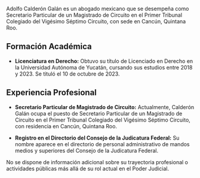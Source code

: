 Adolfo Calderón Galán es un abogado mexicano que se desempeña como Secretario Particular de un Magistrado de Circuito en el Primer Tribunal Colegiado del Vigésimo Séptimo Circuito, con sede en Cancún, Quintana Roo.

## Formación Académica

- **Licenciatura en Derecho:** Obtuvo su título de Licenciado en Derecho en la Universidad Autónoma de Yucatán, cursando sus estudios entre 2018 y 2023. Se tituló el 10 de octubre de 2023.

## Experiencia Profesional

- **Secretario Particular de Magistrado de Circuito:** Actualmente, Calderón Galán ocupa el puesto de Secretario Particular de un Magistrado de Circuito en el Primer Tribunal Colegiado del Vigésimo Séptimo Circuito, con residencia en Cancún, Quintana Roo.

- **Registro en el Directorio del Consejo de la Judicatura Federal:** Su nombre aparece en el directorio de personal administrativo de mandos medios y superiores del Consejo de la Judicatura Federal.

No se dispone de información adicional sobre su trayectoria profesional o actividades públicas más allá de su rol actual en el Poder Judicial.
